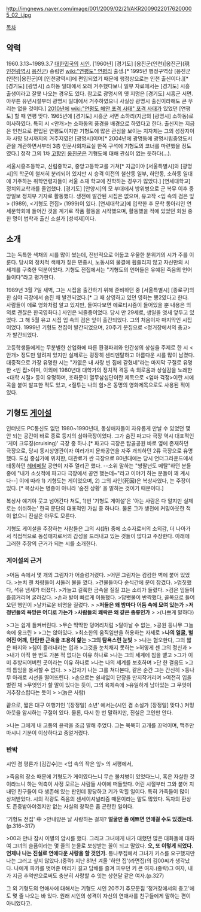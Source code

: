 http://imgnews.naver.com/image/001/2009/02/21/AKR20090220176200005_02_i.jpg

[[목차]]

== 약력 ==
1960.3.13~1989.3.7
[[대한민국]]의 [[시인]]. [1960년] [경기도] [옹진군(인천)|옹진군](現 [[인천광역시]] [[옹진군(인천)|옹진군]]) 송림면 [[wiki:"연평도" 연평리]] 출생.[* 1995년 행정구역상 [옹진군(인천)|옹진군]이 [인천광역시]에 편입되었기 때문에 행정상으로는 인천 출신이다.][* [경기도] [광명시] 소하동 일대에서 오래 거주했다보니 일부 자료에서는 [경기도] 시흥 출생이라고 잘못 나오는 경우도 있다. 참고로 광명시의 옛 지명은 [경기도] 시흥군 서면. 아무튼 유년시절부터 광명시 일대에서 거주하였으니 사실상 광명시 출신이라해도 큰 무리는 없을 것이다.] [[2010년]]에 [[wiki:"연평도 해안 포격 사태" 포격 사태]]가 있었던 [연평도] 할 때 연평 맞다. 1965년에 [경기도] 시흥군 서면 소하리(지금의 [광명시] 소하동)로 이사하였다. 특히 시 <안개>는 소하동의 풍경을 배경으로 하였다고 한다. 출신지는 지금은 인천으로 편입된 연평도이지만 기형도에 많은 관심을 보이는 지자체는 그의 성장지이자 사망 당시까지의 거주지였던 [광명시]이며[* 2004년에 광명동에 광명시립중앙도서관을 개관하면서부터 3층 인문사회자료실 한쪽 구석에 기형도의 코너를 마련했을 정도였다.] 정작 그의 1차 [[고향]]인 [[옹진군(인천)|옹진군]]은 기형도에 대해 관심이 없는 듯하다(...).

서울시흥초등학교, 신림중학교, 중앙고등학교를 거쳐[* 지금이야 [서울특별시]와 [광명시]의 학군이 철저히 분리되어 있지만 시 승격 이전의 철산동 일부, 하안동, 소하동 일대에 거주하는 취학연령자들이 서울 소재 학교에 진학하는 경우가 많았다.] [연세대학교] 정치외교학과를 졸업했다. [경기도] [안양시]의 모 부대에서 방위병으로 군 복무 이후 중앙일보 정치부 기자로 활동했다. 생전에 발간된 시집은 없으며, 유고작 <입 속의 검은 잎> (1989), <기형도 전집> (1999)이 있다. [연세대학교]에 입학한 후 문학 동아리인 연세문학회에 들어간 것을 계기로 작품 활동을 시작했으며, 활동했을 적에 있었던 회원 중 한 명이 법학과 출신 소설가 [성석제]이다.
== 소개 ==
그는 독특한 색채의 시를 많이 썼는데, 전반적으로 어둡고 우울한 분위기의 시가 주를 이룬다. 당시의 정치적 색채가 짙은 민중시, 노동시의 물결에 휩쓸리지 않고 자신만의 시 세계를 구축한 덕분이었다. 기형도 전집에서는 "기형도의 언어들은 유예된 죽음의 언어들이다"라고 평가한다. 

1989년 3월 7일 새벽, 그는 시집을 출간하기 위해 준비하던 중 [서울특별시] [종로구]의 한 심야 극장에서 숨진 채 발견되었다.[* 그 때 상영하고 있던 영화는 뽕2였다고 한다. 사람들이 에로 영화처럼 알고 있지만, 들여다보면 에로티시즘이 들어있을 뿐 내용은 의외로 괜찮은 한국영화다.] 사인은 뇌졸중이었다. 당시 만 29세로, 생일을 엿새 앞두고 있었다. 그 해 5월 유고 시집 입 속의 검은 잎이 출간되었다. 그의 처음이자 마지막인 시집이었다. 1999년 기형도 전집이 발간되었으며, 20주기 문집으로 <정거장에서의 충고>가 발간되었다.

고등학생들에게는 무분별한 산업화에 따른 환경파괴와 인간성의 상실을 주제로 한 시 <안개> 정도만 알려져 있지만 실제로는 굉장히 센티멘탈하고 아름다운 시를 많이 남겼다. 대중적으로 가장 유명한 시는 "가엾은 내 사랑 빈 집에 갇혔네"라는 마지막 구절로 유명한 <빈 집>이며, 이외에 1980년대 대학가의 정치적 격동 속 외로움과 상실감을 노래한 <대학 시절> 등이 유명하며, 조하문이 열무삼십단이란 제목으로 <엄마 걱정>이란 시에 곡을 붙여 발표한 적도 있고, <질투는 나의 힘>은 동명의 영화제목으로도 사용된 적이 있다. 

== 기형도 [[게이]]설 ==
인터넷도 PC통신도 없던 1980~1990년대, 동성애자들이 자유롭게 만날 수 있었던 몇 안 되는 공간이 바로 종로 등지의 심야극장이었다. 그가 숨진 파고다 극장 역시 대표적인 '게이 크루징(cruising)' 극장 중 하나.[* 파고다 극장은 탑골공원 바로 옆에 존재하던 극장으로, 당시 동시상영관이자 여러가지 문화공연을 자주 개최하던 2류 극장으로 유명했다. 도심 중심가에 위치한, 대관료가 싼 극장으로 80년대에는 당시 언더그라운드에서 태동하던 [[헤비메탈]] 공연이 자주 열리곤 했다. --소위 말하는 "쌍팔년도 메탈"하던 분들 중에 "내가 소싯적에 파고다 극장에서 공연 했는데~"라고 이야기 하는 분들이 꽤 계시다--] 이에 따라 1) 기형도는 게이었으며, 2) 그의 사인(死因)은 복상사였다, 는 주장이 있다. [* 복상사는 병증이 아니라 '숨진 상황' 을 말하는 것이기 때문이다.]

복상사 얘기야 웃고 넘어간다 쳐도, 1)번 '기형도 게이설'은 '아는 사람은 다 알지만 실제로는 쉬쉬하는' 한국 문단의 대표적인 가십 중 하나다. 물론 그가 생전에 커밍아웃한 적이 없으니 진실은 아무도 모른다.

기형도 게이설을 주장하는 사람들은 그의 시(詩) 중에 소수자로서의 소외감, 더 나아가서 직접적으로 동성애자로서의 감성을 드러내고 있는 것들이 많다고 주장한다. 아래에 그러한 주장의 근거가 되는 시를 소개한다.

=== 게이설의 근거 ===
>어둠 속에서 몇 개의 그림자가 어슬렁거렸다.  
>어떤 그림자는 캄캄한 벽에 붙어 있었다.  
>눈치 챈 차량들이 서둘러 불을 껐다.  
>건물들마다 순식간에 문이 잠겼다.  
>멈칫했다, 석유 냄새가 터졌다.  
>가늘고 길쭉한 금속을 질질 끄는 소리가 들렸다.  
>검은 잎들이 흘끔거리며 굴러갔다.  
>손과 발이 빠르게 이동했다.  
>담뱃불이 반짝했다, 골목으로 들어오던 행인이  
>날카로운 비명을 질렀다.  
>
>'''저들은 왜 밤마다 어둠 속에 모여 있는가'''
>'''저 청년들의 욕망은 어디로 가는가'''
>'''사람들의 쾌락은 왜 같은 종류인가'''
>
>(나쁘게 말하다)


>그는 쉽게 들켜버린다.
>무슨 딱딱한 덩어리처럼
>달아날 수 없는,
>공원 등나무 그늘 속에 웅크린
>
>그는 앉아있다.
>최소한의 움직임만을 허용하는 자세로
>'''나의 얼굴, 벌어진 어깨, 탄탄한 근육을 조용히 핥는'''
>'''그의 탐욕스런 눈빛'''
>
>나는 혐오한다, 그의 짧은 바지와
>침이 흘러내리는 입과
>그것을 눈치채지 못하는
>허옇게 센 그의 정신과
>
>내가 아직 한 번도 가본 적 없다는 이유 하나로
>나는 그의 세계에 침을 뱉고
>그가 이미 추방되어버린 곳이라는 이유 하나로
>나는 나의 세계를 보호하며
>단 한 걸음도
>그의 틈임을 용서할 수 없다.
>
>갑자기 나는 그를 쳐다본다, 같은 순간 그는 간신히
>등나무 아래로 시선을 떨어뜨린다.
>손으로는 쉴새없이 단장을 만지작거리며
>여전히 입을 벌린 채
>무엇인가 할 말이 있다는 듯이, 그의 육체속에
>유일하게 남아있는 그 무엇이 거추장스럽다는 듯이
>
>(늙은 사람)

끝으로, 짧은 대구 여행기인 '[장정일] 소년' 에서는(시인 겸 소설가 [장정일] 맞다.) 커밍아웃을 암시하는 구절이 있다. 물론, 다시 한 번 말하지만, 진실은 고인만 안다.

>나는 그에게 내 고통의 윤곽을 조금 말해 주었다. 그는 묵묵히 고개를 끄덕이며, 맥주만 마시니 기분이 이상하다고 중얼거렸다.

=== 반박 ===
시인 겸 평론가 [김갑수]는 <입 속의 작은 잎> 의 서평에서,

>죽음의 장소 때문에 기형도가 게이였다느니 무슨 불치병이 있었다느니, 혹은 자살한 것이라느니 하는 억측이 사정 모르는 사람들 사이에 떠돌았다. 어린 시절부터 그와 붙어 지내던 친구들이 다 생존해 있는 판인데 황당하고 기가 막힐 일이다. 특히 가족들이 많이 상처받았다. 시의 각광도 죽음의 센세이셔널리즘 때문이라는 말도 많았다. 독자의 환상도 존중받아야겠지만 없는 사실의 창작은 좀 곤란한 일이다. 

'기형도 전집' 中
>안내양은 날 사랑하는 걸까? '''얼굴만 좀 예쁘면 연애걸 수도 있겠는데.'''(p.316~317)

>00과 만나 잠시 이별의 암시를 했다. 그리고 그녀에게 내가 대했던 많은 대화들에 대하여 그녀의 슬픔이라는 몇 줄의 눈물로 보상받는 꼴이 되고 말았다. '''오, 또 이렇게 되었다. 언제나 나는 진실로 연애다운 사랑을 할 것인가.''' 통나무집에서 그녀가 키스를 요구했지만 나는 그러고 싶지 않았다.(중략) 지난 81년 겨울 '하얀 집'(라면집)의 김00씨가 생각났다. 나에게 파카를 벗어준 머리가 길고 담배를 즐겨 피우던 키 큰 여자.(중략)그 여자, 내가 지금 추억만으로써도 충분히 사랑할 수 잇는 상현달 같은 여자.(p.327)

그 외 기형도의 연애사에 대해서는 기형도 시인 20주기 추모문집 '정거장에서의 충고'에도 몇 줄 나오는 바 있다. 원래 시인의 성격이 자신의 연애사를 친구들에게 말하는 편이 아니었다고.
